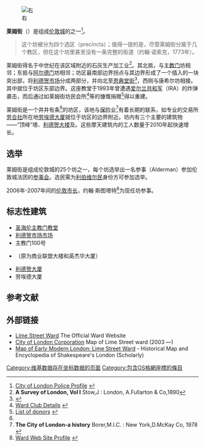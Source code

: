 {{infobox UK place|
   |official_name=     Ward of Lime Street
   |map_type=          Greater London
   |country=           England
   |region=            London
   |london_borough=    City of London
   |coordinates = {{coord|51.513|-0.082|display=inline,title}}
   |os_grid_reference= TQ332812
   |post_town=         LONDON
   |postcode_area=     EC
   |postcode_district= EC3
   |dial_code=         020
   |constituency_westminster =  [[Cities_of_London_and_Westminster_(UK_Parliament_constituency)|Cities of London and Westminster]]
|static_image_2=[[File:City_of_London,_Ward_of_Lime_Street.svg|City of London, Ward of Lime Street]]|static_image_2_caption=在伦敦城的位置}}{{About|伦敦城的一个坊|伦敦城的一条街道|莱姆街 (伦敦)}}[[File:St_Helens_Bishopsgate.jpg|右]]

'''莱姆街'''（{{Lang|en|英语：'''Lime Street'''}}）是组成[[倫敦市|伦敦城]]的{{Tsl|en|Wards of the City of London|25个坊}}之一<ref>[http://www.cityoflondon.police.uk/CityPolice/SaferCityWards/YourCityWard/Wards/limestreet.htm City of London Police Profile] {{webarchive|url=https://web.archive.org/web/20071013133930/http://www.cityoflondon.police.uk/CityPolice/SaferCityWards/YourCityWard/Wards/limestreet.htm|date=13 October 2007}}</ref>。 <blockquote> 这个坊被分为四个选区（precincts）；值得一提的是，尽管莱姆街分属于几个教区，但在这个坊里甚至没有一条完整的街道（约翰·诺索克，1773年）。 </blockquote> 莱姆街得名于中世纪在该区域附近的石灰生产加工业<ref>'''A Survey of London, Vol I''' Stow,J  : London, A.Fullarton & Co,1890</ref>。其北抵{{Tsl|en|Camomile Street|甘菊街}}，与[[主教門|主教门]]坊相邻；东抵{{Tsl|en|St. Mary Axe|圣玛丽阿克斯}}与[[阿尔德门|阿尔德门]]坊相邻；坊区最南部边界拐点与其边界形成了一个插入{{Tsl|en|Langbourn|朗伯恩坊}}的一块突出部，将[[利德贺市场|利德贺市场]]分成两部分，并向北至[[恩典堂街|恩典堂街]]<ref>{{Cite web |url=http://www.londonancestor.com/maps/map-limestreet.htm |title=Historical Map |access-date=2020-09-03 |archive-date=2021-01-25 |archive-url=https://web.archive.org/web/20210125223209/http://www.londonancestor.com/maps/map-limestreet.htm |dead-url=no }}</ref>，西侧与康希尔坊相接。其中{{Tsl|en|St Ethelburga's Bishopsgate|圣埃瑟尔堡主教门教堂}}就位于坊区东部边界。这座教堂于1993年曾遭遇[[臨時愛爾蘭共和軍|爱尔兰共和军]]（IRA）的炸弹袭击，而后通过如莱姆街坊民会所<ref name="#1">[http://www.unitedwards.org/Ward_lime_street.htm Ward Club Details] {{webarchive|url=https://web.archive.org/web/20080906092435/http://www.unitedwards.org/Ward_lime_street.htm|date=6 September 2008}}</ref>等的慷慨捐赠<ref>[http://www.stethelburgas.org/donors.htm List of donors] {{webarchive|url=https://web.archive.org/web/20070901012407/http://www.stethelburgas.org/donors.htm|date=1 September 2007}}</ref>得以重建。 

莱姆街是一个井井有条<ref name="#1"/>的坊区，该地与[[保險|保险]]业<ref>'''The City of London-a history''' Borer,M.I.C. : New York,D.McKay Co, 1978 {{ISBN|0-09-461880-1}}</ref>有着长期的联系，如专业的交易所[[劳合社|劳合社]]所在地[[劳埃德大厦|劳埃德大厦]]就位于坊区的边界附近。坊内有三个主要的建筑物——“顶峰”塔、[[利德賀大樓|利德贺大楼]]及{{Tsl|en|100 Bishopsgate|主教门100号}}。这些摩天建筑内的工人数量于2010年起快速增长。

== 选举 ==
莱姆街是组成伦敦城的25个坊之一，每个坊选举出一名参事（Alderman）参加伦敦城法团的[[參事會|参事会]]。选民需为[[自由市民|利伯维尔民]]身份方可参加选举。 

2006年-2007年间的[[伦敦市市长|伦敦市长]]，约翰·斯图塔特<ref>[http://www.limestreetward.co.uk/lord-mayor.htm Ward Web Site Profile] {{webarchive|url=https://web.archive.org/web/20110727235513/http://www.limestreetward.co.uk/lord-mayor.htm|date=27 July 2011}}</ref>为现任坊参事。 

== 标志性建筑 ==

* [[圣海伦主教门教堂|圣海伦主教门教堂]] 
* [[利德贺市场|利德贺市场市场]] 
* 主教门100号
* {{Tsl|en|St. Helen's|圣海伦大楼}}（原为商业联盟大楼和英杰华大厦）
* [[利德賀大樓|利德贺大厦]] 
* 劳埃德大厦

== 参考文献 ==
{{Reflist}}

== 外部链接 ==

* [http://www.lstwc.org.uk/ Lime Street Ward] {{Wayback|url=http://www.lstwc.org.uk/ |date=20200112080754 }} The Official Ward Website 
* [https://web.archive.org/web/20110704191535/http://217.154.230.195/NR/rdonlyres/A5323E9A-7AF7-4C10-A23C-CBA01CAA5F81/0/limestreet.jpg City of London Corporation] Map of Lime Street ward (2003 —) 
* [https://web.archive.org/web/20111003160929/http://mapoflondon.uvic.ca/render_page.php?id=LIME1&title=Lime%20Street%2F Map of Early Modern London:  Lime Street Ward] - Historical Map and Encyclopedia of Shakespeare's London (Scholarly) 
[[Category:维基数据存在坐标数据的页面|Category:维基数据存在坐标数据的页面]]
[[Category:包含OS格網座標的條目|Category:包含OS格網座標的條目]]